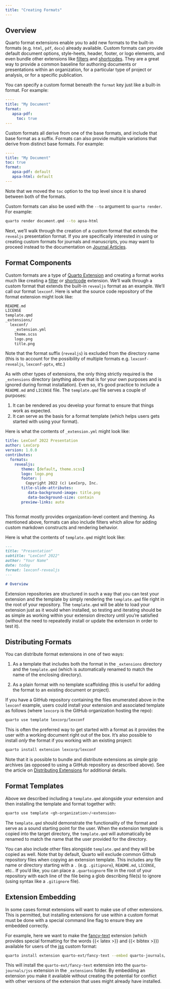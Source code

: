 ```yaml
---
title: "Creating Formats"
---
```


## Overview

Quarto format extensions enable you to add new formats to the built-in formats (e.g. `html`, `pdf`, `docx`) already available. Custom formats can provide default document options, style-heets, header, footer, or logo elements, and even bundle other extensions like [filters](filters.qmd) and [shortcodes](shortcodes.qmd). They are a great way to provide a common baseline for authoring documents or presentations within an organization, for a particular type of project or analysis, or for a specific publication.

You can specify a custom format beneath the `format` key just like a built-in format. For example:

``` yaml
----
title: "My Document"
format:
   apsa-pdf:
     toc: true
---
```

Custom formats all derive from one of the base formats, and include that base format as a suffix. Formats can also provide multiple variations that derive from distinct base formats. For example:

``` yaml
----
title: "My Document"
toc: true
format:
   apsa-pdf: default
   apsa-html: default
---
```

Note that we moved the `toc` option to the top level since it is shared between both of the formats.

Custom formats can also be used with the `--to` argument to `quarto render`. For example:

``` bash
quarto render document.qmd --to apsa-html
```

Next, we'll walk through the creation of a custom format that extends the `revealjs` presentation format. If you are specifically interested in using or creating custom formats for journals and manuscripts, you may want to proceed instead to the documentation on [Journal Articles](../journals/index.qmd).

## Format Components

Custom formats are a type of [Quarto Extension](index.qmd) and creating a format works much like creating a [filter](filters.qmd) or [shortcode](shortcodes.qmd) extension. We'll walk through a custom format that extends the built-in `revealjs` format as an example. We'll call our format `lexconf`. Here is what the source code repository of the format extension might look like:

``` default
README.md
LICENSE
template.qmd
_extensions/
  lexconf/
    _extension.yml
    theme.scss
    logo.png
    title.png
```

Note that the format suffix (`revealjs`) is excluded from the directory name (this is to account for the possibility of multiple formats e.g. `lexconf-revealjs`, `lexconf-pptx`, etc.)

As with other types of extensions, the only thing strictly required is the `_extensions` directory (anything above that is for your own purposes and is ignored during format installation). Even so, it's good practice to include a `README.md` and `LICENSE` file. The `template.qmd` file serves a couple of purposes:

1.  It can be rendered as you develop your format to ensure that things work as expected.
2.  It can serve as the basis for a format template (which helps users gets started with using your format).

Here is what the contents of `_extension.yml` might look like:

``` yaml
title: LexConf 2022 Presentation
author: LexCorp
version: 1.0.0
contributes:
  formats:
    revealjs:
       theme: [default, theme.scss]
       logo: logo.png
       footer: | 
         Copyright 2022 (c) LexCorp, Inc.
       title-slide-attributes:
          data-background-image: title.png
          data-background-size: contain
       preview-links: auto
       
```

This format mostly provides organization-level content and theming. As mentioned above, formats can also include filters which allow for adding custom markdown constructs and rendering behavior.

Here is what the contents of `template.qmd` might look like:

``` markdown
---
title: "Presentation"
subtitle: "LexConf 2022"
author: "Your Name"
date: today
format: lexconf-revealjs
---

# Overview
```

Extension repositories are structured in such a way that you can test your extension and the template by simply rendering the `template.qmd` file right in the root of your repository. The `template.qmd` will be able to load your extension just as it would when installed, so testing and iterating should be as simple as working within your extension directory until you're satisfied (without the need to repeatedly install or update the extension in order to test it).

## Distributing Formats

You can distribute format extensions in one of two ways:

1.  As a template that includes both the format in the `_extensions` directory and the `template.qmd` (which is automatically renamed to match the name of the enclosing directory).

2.  As a plain format with no template scaffolding (this is useful for adding the format to an existing document or project).

If you have a GitHub repository containing the files enumerated above in the `lexconf` example, users could install your extension and associated template as follows (where `lexcorp` is the GitHub organization hosting the repo):

``` bash
quarto use template lexcorp/lexconf
```

This is often the preferred way to get started with a format as it provides the user with a working document right out of the box. It's also possible to install *only* the format if you working with an existing project:

``` bash
quarto install extension lexcorp/lexconf
```

Note that it is possible to bundle and distribute extensions as simple gzip archives (as opposed to using a GitHub repository as described above). See the article on [Distributing Extensions](distributing.qmd) for additional details.

## Format Templates

Above we described including a `template.qmd` alongside your extension and then installing the template and format together with:

``` bash
quarto use template <gh-organization>/<extension>
```

The `template.qmd` should demonstrate the functionality of the format and serve as a sound starting point for the user. When the extension template is copied into the target directory, the `template.qmd` will automatically be renamed to match the name that the user provided for the directory.

You can also include other files alongside `template.qmd` and they will be copied as well. Note that by default, Quarto will exclude common Github repository files when copying an extension template. This includes any file name or directory starting with a `.` (e.g. `.gitignore`), `README.md`, `LICENSE`, etc.. If you'd like, you can place a `.quartoignore` file in the root of your repository with each line of the file being a glob describing file(s) to ignore (using syntax like a `.gitignore` file).

## Extension Embedding

In some cases format extensions will want to make use of other extensions. This is permitted, but installing extensions for use within a custom format must be done with a special command line flag to ensure they are embedded correctly.

For example, here we want to make the [fancy-text](https://github.com/quarto-ext/fancy-text) extension (which provides special formatting for the words {{< latex >}} and {{< bibtex >}}) available for users of the [jss](https://github.com/quarto-journals/jss) custom format:

``` bash
quarto install extension quarto-ext/fancy-text --embed quarto-journals/jss
```

This will install the `quarto-ext/fancy-text` extension into the `quarto-journals/jss` extension in the `_extensions` folder. By embedding an extension you make it available without creating the potential for conflict with other versions of the extension that uses might already have installed.
